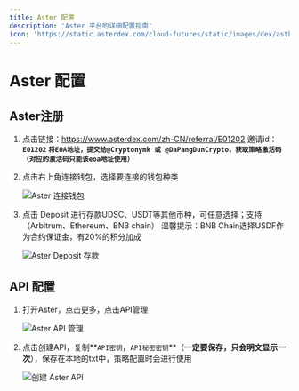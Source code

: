 ```yaml
---
title: Aster 配置
description: 'Aster 平台的详细配置指南'
icon: 'https://static.asterdex.com/cloud-futures/static/images/dex/astherus/aster-favicon.png'
---
```


# Aster 配置

## Aster注册

1. 点击链接：https://www.asterdex.com/zh-CN/referral/E01202    邀请id：**`E01202`
`将EOA地址，提交给@Cryptonymk 或 @DaPangDunCrypto，获取策略激活码（对应的激活码只能该eoa地址使用）`**

2. 点击右上角连接钱包，选择要连接的钱包种类

    <img src="/images/aster/001.png" alt="Aster 连接钱包" />

3. 点击 Deposit 进行存款UDSC、USDT等其他币种，可任意选择；支持 （Arbitrum、Ethereum、BNB chain）
温馨提示：BNB Chain选择USDF作为合约保证金，有20%的积分加成

    <img src="/images/aster/002.png" alt="Aster Deposit 存款" />

## API 配置

1. 打开Aster，点击更多，点击API管理

   <img src="/images/aster/003.png" alt="Aster API 管理" />

2. 点击创建API，复制**`API密钥`**，**`API秘密密钥`**（**一定要保存，只会明文显示一次**），保存在本地的txt中，策略配置时会进行使用

   <img src="/images/aster/004.png" alt="创建 Aster API" />